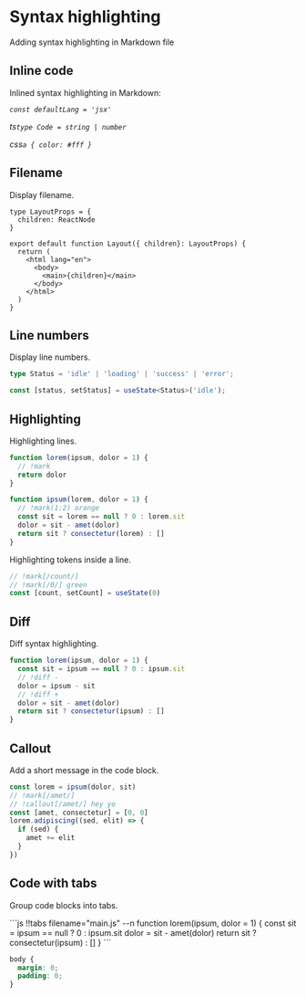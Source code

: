 # Syntax highlighting

Adding syntax highlighting in Markdown file

## Inline code

Inlined syntax highlighting in Markdown:

_`const defaultLang = 'jsx'`_

_ts`type Code = string | number`_

_css`a { color: #fff }`_

## Filename

Display filename.

```tsx filename="app/layout.tsx"
type LayoutProps = {
  children: ReactNode
}

export default function Layout({ children}: LayoutProps) {
  return (
    <html lang="en">
      <body>
        <main>{children}</main>
      </body>
    </html>
  )
}
```

## Line numbers

Display line numbers.

```ts --n
type Status = 'idle' | 'loading' | 'success' | 'error';

const [status, setStatus] = useState<Status>('idle');
```

## Highlighting

Highlighting lines.

```js
function lorem(ipsum, dolor = 1) {
  // !mark
  return dolor
}

function ipsum(lorem, dolor = 1) {
  // !mark(1:2) orange
  const sit = lorem == null ? 0 : lorem.sit
  dolor = sit - amet(dolor)
  return sit ? consectetur(lorem) : []
}
```

Highlighting tokens inside a line.

```ts
// !mark[/count/]
// !mark[/0/] green
const [count, setCount] = useState(0)
```

## Diff

Diff syntax highlighting.

```js
function lorem(ipsum, dolor = 1) {
  const sit = ipsum == null ? 0 : ipsum.sit
  // !diff -
  dolor = ipsum - sit
  // !diff +
  dolor = sit - amet(dolor)
  return sit ? consectetur(ipsum) : []
}
```

## Callout

Add a short message in the code block.

```js
const lorem = ipsum(dolor, sit)
// !mark[/amet/]
// !callout[/amet/] hey yo
const [amet, consectetur] = [0, 0]
lorem.adipiscing((sed, elit) => {
  if (sed) {
    amet += elit
  }
})
```

## Code with tabs

Group code blocks into tabs.

<CodeWithTabs>
```js !!tabs filename="main.js" --n
function lorem(ipsum, dolor = 1) {
  const sit = ipsum == null ? 0 : ipsum.sit
  dolor = sit - amet(dolor)
  return sit ? consectetur(ipsum) : []
}
```

```css !!tabs filename="styles.css" --n
body {
  margin: 0;
  padding: 0;
}
```
</CodeWithTabs>
